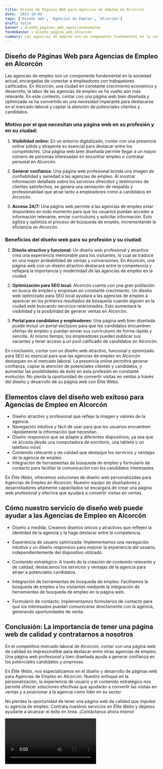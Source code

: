 ```yaml
---
title: Diseño de Páginas Web para Agencias de Empleo en Alcorcón
date: '2023-10-04'
tags: ['Diseño web', 'Agencias de Empleo', 'Alcorcón']
draft: false
banner : diseño_paginas_web_agenciasdeempleo
fondoBanner : diseño_pagina_web_alcorcón
summary: Las agencias de empleo son un componente fundamental en la sociedad actual, encargadas de conectar a empleadores con trabajadores calificados. En Alcorcón, una ciudad en constante crecimiento económico y desarrollo, la labor de las agencias de empleo se ha vuelto aún más relevante. En este contexto, contar con una página web bien diseñada y optimizada se ha convertido en una necesidad imperante para destacarse en el mercado laboral y captar la atención de potenciales clientes y candidatos.
---
```


## Diseño de Páginas Web para Agencias de Empleo en Alcorcón

Las agencias de empleo son un componente fundamental en la sociedad actual, encargadas de conectar a empleadores con trabajadores calificados. En Alcorcón, una ciudad en constante crecimiento económico y desarrollo, la labor de las agencias de empleo se ha vuelto aún más relevante. En este contexto, contar con una página web bien diseñada y optimizada se ha convertido en una necesidad imperante para destacarse en el mercado laboral y captar la atención de potenciales clientes y candidatos.

### Motivo por el que necesitan una página web en su profesión y en su ciudad:

1. **Visibilidad online:** En un entorno digitalizado, contar con una presencia online sólida y atrayente es esencial para destacar entre los competidores. Una página web bien diseñada permite llegar a un mayor número de personas interesadas en encontrar empleo o contratar personal en Alcorcón.

2. **Generar confianza:** Una página web profesional brinda una imagen de confiabilidad y seriedad a las agencias de empleo. Al mostrar información detallada sobre los servicios ofrecidos y testimonios de clientes satisfechos, se genera una sensación de respaldo y profesionalidad que atrae tanto a empleadores como a candidatos en Alcorcón.

3. **Acceso 24/7:** Una página web permite a las agencias de empleo estar disponibles en todo momento para que los usuarios puedan acceder a información relevante, enviar currículums y solicitar información. Esto agiliza y optimiza el proceso de búsqueda de empleo, incrementando la eficiencia en Alcorcón.

### Beneficios del diseño web para su profesión y su ciudad:

1. **Diseño atractivo y funcional:** Un diseño web profesional y atractivo crea una experiencia memorable para los visitantes, lo cual se traduce en una mayor probabilidad de ventas y conversiones. En Alcorcón, una página web con un diseño atractivo destacará entre la competencia y reflejará la importancia y modernidad de las agencias de empleo en la ciudad.

2. **Optimización para SEO local:** Alcorcón cuenta con una gran población en busca de empleo y empresas en constante crecimiento. Un diseño web optimizado para SEO local ayudará a las agencias de empleo a aparecer en los primeros resultados de búsqueda cuando alguien en la ciudad esté buscando servicios relacionados. Esto aumentará la visibilidad y la posibilidad de generar ventas en Alcorcón.

3. **Portal para candidatos y empleadores:** Una página web bien diseñada puede incluir un portal exclusivo para que los candidatos encuentren ofertas de empleo y puedan enviar sus currículums de forma rápida y sencilla. Al mismo tiempo, los empleadores pueden publicar sus vacantes y tener acceso a un pool calificado de candidatos en Alcorcón.

En conclusión, contar con un diseño web atractivo, funcional y optimizado para SEO es esencial para que las agencias de empleo en Alcorcón destaquen en el mercado laboral. La presencia online permitirá generar confianza, captar la atención de potenciales clientes y candidatos, y aumentar las posibilidades de éxito en esta profesión en constante evolución. No pierda la oportunidad de convertir visitas en ventas a través del diseño y desarrollo de su página web con Élite Webs.

<GifSeo />

<Cta />

## Elementos clave del diseño web exitoso para Agencias de Empleo en Alcorcón

- Diseño atractivo y profesional que refleje la imagen y valores de la agencia.
- Navegación intuitiva y fácil de usar para que los usuarios encuentren rápidamente la información que necesitan.
- Diseño responsivo que se adapte a diferentes dispositivos, ya sea que se acceda desde una computadora de escritorio, una tableta o un teléfono móvil.
- Contenido relevante y de calidad que destaque los servicios y ventajas de la agencia de empleo.
- Integración de herramientas de búsqueda de empleo y formulario de contacto para facilitar la comunicación con los candidatos interesados.

En *Élite Webs*, ofrecemos soluciones de diseño web personalizadas para Agencias de Empleo en Alcorcón. Nuestro equipo de diseñadores y desarrolladores altamente capacitados se encargará de crear una página web profesional y efectiva que ayudará a convertir visitas en ventas.

## Cómo nuestro servicio de diseño web puede ayudar a las Agencias de Empleo en Alcorcón

- Diseño a medida: Creamos diseños únicos y atractivos que reflejen la identidad de la agencia y la haga destacar entre la competencia.

- Experiencia de usuario optimizada: Implementamos una navegación intuitiva y un diseño responsivo para mejorar la experiencia del usuario, independientemente del dispositivo utilizado.

- Contenido estratégico: A través de la creación de contenido relevante y de calidad, destacamos los servicios y ventajas de la agencia para atraer a potenciales candidatos.

- Integración de herramientas de búsqueda de empleo: Facilitamos la búsqueda de empleo a los visitantes mediante la integración de herramientas de búsqueda de empleo en la página web.

- Formulario de contacto: Implementamos formularios de contacto para que los interesados ​​puedan comunicarse directamente con la agencia, generando oportunidades de venta.

## Conclusión: La importancia de tener una página web de calidad y contratarnos a nosotros

En el competitivo mercado laboral de Alcorcón, contar con una página web de calidad es imprescindible para destacar entre otras agencias de empleo. Una página web profesional y bien diseñada ayuda a generar confianza en los potenciales candidatos y empresas.

En *Élite Webs*, nos especializamos en el diseño y desarrollo de páginas web para Agencias de Empleo en Alcorcón. Nuestro enfoque en la personalización, la experiencia de usuario y el contenido estratégico nos permite ofrecer soluciones efectivas que ayudarán a convertir las visitas en ventas y a posicionar a la agencia como líder en su sector.

No pierdas la oportunidad de tener una página web de calidad que impulse tu agencia de empleo. Contrata nuestros servicios en *Élite Webs* y déjanos ayudarte a alcanzar el éxito en línea. ¡Contáctanos ahora mismo!

<Video />

<CtaBot job='Agencias de Empleo' city='Alcorcón'/>

<Gmaps query='Alcorcón+españa+maps' />